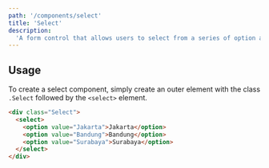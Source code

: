```yaml
---
path: '/components/select'
title: 'Select'
description:
  'A form control that allows users to select from a series of option available in a dropdown.'
---
```


## Usage

To create a select component, simply create an outer element with the class `.Select` followed by
the `<select>` element.

```html preview=true
<div class="Select">
  <select>
    <option value="Jakarta">Jakarta</option>
    <option value="Bandung">Bandung</option>
    <option value="Surabaya">Surabaya</option>
  </select>
</div>
```
